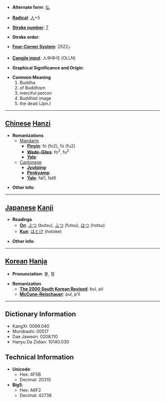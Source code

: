 * '''Alternate form''': [[仏]]

* '''[[Wiktionary:Chinese radical index| Radical]]''': [[Wiktionary:Chinese radical index 人|人]]+5

* '''[[Wiktionary:Chinese total strokes index|Stroke number]]''': [[Wiktionary:Chinese total strokes index 7|7]]

* '''Stroke order''': 

* '''[[Wiktionary:Chinese four corner index|Four-Corner System]]''': 2522<sub>7</sub>

* '''[[Wiktionary:Chinese Cangjie index|Cangjie input]]''': 人中中弓 (OLLN)

* '''Graphical Significance and Origin''': 

* '''Common Meaning'''
*#Buddha
*# of Buddhism
*# merciful percon
*# Buddhist image
*# the dead (Jpn.)


----

== [[Chinese]] [[Hanzi]] ==

* '''Romanizations'''
** [[Mandarin]]
*** '''[[Pinyin]]''': fó (fo2), fú (fu2)
*** '''[[Wade-Giles]]''': fo<sup>2</sup>, fu<sup>2</sup>
*** '''[[Yale]]''': 
**[[Cantonese]]
***'''[[Jyutping]]''':
***'''[[Penkyamp]]''': 
***'''[[Yale]]''': fat1, fat6

* '''Other info''': 

----

== [[Japanese]] [[Kanji]] ==

* '''Readings'''
** '''[[On]]''': [[ぶつ]] (butsu), [[ふつ]] (futsu), [[ほつ]] (hotsu)
** '''[[Kun]]''': [[ほとけ]] (hotoke)

* '''Other info''':  

----

== [[Korean]] [[Hanja]] ==

* '''Pronunciation''': 불, 필

* '''Romanization'''
** '''[[The 2000 South Korean Revised Romanization|The 2000 South Korean Revised]]''': bul, pil
** '''[[McCune-Reischauer]]''': pul, p'il

----

== Dictionary Information ==

* KangXi: 0099.040
* Morobashi: 00517
* Dae Jaweon: 0208.110
* Hanyu Da Zidian: 10140.030

== Technical Information ==

* '''Unicode''':
** Hex: 4F5B
** Decimal: 20315
* '''Big5''':
** Hex: A6F2
** Decimal: 42738